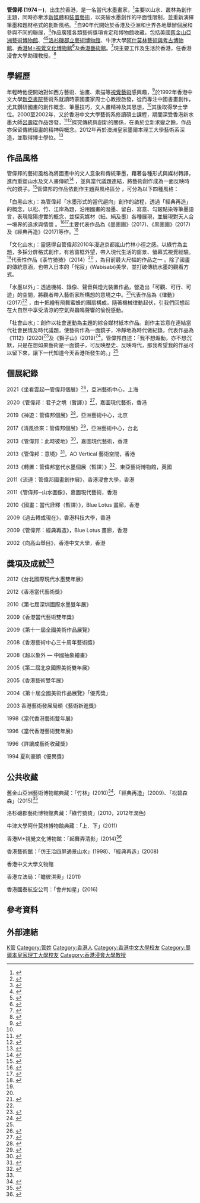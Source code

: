 {{Refimprove|time=2020-07-24T04:34:01+00:00}}
'''管偉邦 (1974－)'''，出生於香港，是一名當代水墨畫家，<ref>{{cite web |author1=管偉邦 |title=藝術家 |url=http://koonwaibong.com/artist |website=koonwaibong |accessdate=2020-07-30 |archive-date=2020-08-13 |archive-url=https://web.archive.org/web/20200813212719/http://koonwaibong.com/artist |dead-url=no }}</ref>主要以山水、叢林為創作主題，同時亦牽涉[[新媒體|新媒體]]和[[裝置藝術|裝置藝術]]，以突破水墨創作的平面性限制，並重新演繹筆墨和題材格式的創新風格。<ref>{{cite book |author1=鄧海超 |editor=唐錦騰 |title=《香港視覺藝術年鑑 2017》〈教與學・師生綠〉 |date=2018 |publisher=香港中文大學藝術系 |location=香港 |pages=72-127 |url=http://hkvisualartsyearbook.org/lib/img/cuhkvayb/pdf/application_20180803_enfGp.pdf |access-date=2020-07-30 |archive-date=2019-08-14 |archive-url=https://web.archive.org/web/20190814151757/http://hkvisualartsyearbook.org/lib/img/cuhkvayb/pdf/application_20180803_enfGp.pdf |dead-url=no }}</ref>自90年代開始於香港及亞洲和世界各地舉辦個展和參與不同的聯展，<ref>{{cite web |author1=管偉邦 |title=展覽 |url=http://koonwaibong.com/exhibitions |website=koonwaibong |accessdate=2020-07-30 |archive-date=2020-08-13 |archive-url=https://web.archive.org/web/20200813212724/http://koonwaibong.com/exhibitions |dead-url=no }}</ref>作品廣獲各類藝術獎項肯定和博物館收藏，包括美國[[舊金山亞洲藝術博物館|舊金山亞洲藝術博物館]]、<ref>{{cite web |author1=Asian Art Museum |title=Collections |url=http://asianart.emuseum.com/view/objects/asitem/items$0040:19252 |accessdate=2020-08-04 |archive-date=2020-07-28 |archive-url=https://web.archive.org/web/20200728130111/http://asianart.emuseum.com/view/objects/asitem/items$0040:19252 |dead-url=no }}</ref><ref>{{cite web |author1=Asian Art Museum |title=Collections |url=http://asianart.emuseum.com/view/objects/asitem/22122/2081?t:state:flow=62f787de-6a47-4466-a64e-4e8d6d5d7d29 |accessdate=2020-08-04 |archive-date=2020-07-29 |archive-url=https://web.archive.org/web/20200729025950/http://asianart.emuseum.com/view/objects/asitem/22122/2081?t:state:flow=62f787de-6a47-4466-a64e-4e8d6d5d7d29 |dead-url=no }}</ref>[[洛杉磯郡立藝術博物館|洛杉磯郡立藝術博物館]]、牛津大學[[阿什莫林藝術與考古博物館|阿什莫林藝術與考古博物館]]、[[香港M+視覺文化博物館|香港M+視覺文化博物館]]<ref>{{cite web |author1=M+ |title=M+ Collections |url=https://collections.mplus.org.hk/en/objects/dancing-in-shadows-2014108 |accessdate=2020-08-04 |archive-date=2020-07-28 |archive-url=https://web.archive.org/web/20200728124409/https://collections.mplus.org.hk/en/objects/dancing-in-shadows-2014108 |dead-url=no }}</ref>及[[香港藝術館|香港藝術館]]。<ref name="#1">{{cite web |author1=管偉邦 |title=藝術家 |url=http://koonwaibong.com/artist |publisher=管偉邦 |accessdate=2020-07-28 |archive-date=2020-08-13 |archive-url=https://web.archive.org/web/20200813212719/http://koonwaibong.com/artist |dead-url=no }}</ref>現主要工作及生活於香港，任香港浸會大學助理教授。<ref>{{cite web |author1=Academy of Visual Art |title=Academic Staff |url=https://ava.hkbu.edu.hk/en/academy/academic-staff/koon-wai-bong |website=AVA |accessdate=2020-07-30}}</ref>

==學經歷==
年輕時他便開始對如西方藝術、油畫、素描等[[視覺藝術|視覺藝術]]感興趣，<ref name="#2">{{cite book |author1=鄧海超 |editor=唐錦騰 |title=《香港視覺藝術年鑑 2017》〈教與學・師生綠〉 |date=2018 |publisher=香港中文大學藝術系 |location=香港 |page=72-127 |url=http://hkvisualartsyearbook.org/lib/img/cuhkvayb/pdf/application_20180803_enfGp.pdf |access-date=2020-07-30 |archive-date=2019-08-14 |archive-url=https://web.archive.org/web/20190814151757/http://hkvisualartsyearbook.org/lib/img/cuhkvayb/pdf/application_20180803_enfGp.pdf |dead-url=no }}</ref>於1992年香港中文大學[[新亞書院|新亞書院]]藝術系就讀時蒙國畫家周士心教授啟發，從而專注中國書畫創作，尤其鑽研國畫的創作概念、筆墨技巧，文人畫精神及其思想，<ref name="#2"/>其後取得學士學位。2000至2002年，又於香港中文大學藝術系修讀碩士課程，期間深受香港新水墨大師[[呂壽琨|呂壽琨]]作品啓發，<ref>{{cite web |author1=香港藝術中心藝術大使計劃 |title=【香港藝術舉隅】：管偉邦訪問 |url=https://www.youtube.com/watch?v=MuDkmk8eUBw&fbclid=IwAR23cGpIehH66If1GhBrrpo_MCzBXuLc7sh1_RnHtjqb-uA6M6JE8RWqIkI |publisher=HKAC Ambassador Scheme 香港藝術中心 |accessdate=2020-07-30}}</ref><ref>{{cite web |author1=M+ |title=似重若輕 管偉邦談活化傳統 |url=https://www.youtube.com/watch?v=tS69usz5pGo |publisher=2018年1月14日 |accessdate=2020-07-30}}</ref>探究傳統與創新的關係，在勇於立新求變之餘，作品亦保留傳統國畫的精神與概念。2012年再於澳洲皇家墨爾本理工大學藝術系深造，並取得博士學位。<ref>{{cite web |author1=管偉邦 |title=博士論文 Reworking the Classics: Revitalization of Guohua, Tradition Chinese Painting, in Search of Contemporaneity |url=https://researchbank.rmit.edu.au/eserv/rmit:160187/Koon.pdf |publisher=School of Art, College of Design and Social Context, RMIT University, Melbourne |accessdate=2020-07-30}}</ref>

==作品風格==
管偉邦的藝術風格為將國畫中的文人意象和傳統筆墨，藉著各種形式與媒材轉譯，進而重塑山水及文人畫傳統<ref>{{cite book |author1=鄧海超 |editor=唐錦騰 |title=《香港視覺藝術年鑑 2017》〈教與學・師生綠〉 |publisher=香港中文大學藝術系 |location=香港 |page=96 |url=http://hkvisualartsyearbook.org/lib/img/cuhkvayb/pdf/application_20180803_enfGp.pdf |accessdate=2020-07-30 |archive-date=2019-08-14 |archive-url=https://web.archive.org/web/20190814151757/http://hkvisualartsyearbook.org/lib/img/cuhkvayb/pdf/application_20180803_enfGp.pdf |dead-url=no }}</ref> ，並與當代議題連結，將藝術創作成為一面反映時代的鏡子。<ref name="#3">{{cite news |author1=立場報道 |title=宣紙畫獅子山　加底燈變「香港之路」　藝術家管偉邦：表現港人追求理想精神 |url=https://www.thestandnews.com/art/%E5%AE%A3%E7%B4%99%E7%95%AB%E7%8D%85%E5%AD%90%E5%B1%B1-%E5%8A%A0%E5%BA%95%E7%87%88%E8%AE%8A-%E9%A6%99%E6%B8%AF%E4%B9%8B%E8%B7%AF-%E8%97%9D%E8%A1%93%E5%AE%B6%E7%AE%A1%E5%81%89%E9%82%A6-%E8%A1%A8%E7%8F%BE%E6%B8%AF%E4%BA%BA%E8%BF%BD%E6%B1%82%E7%90%86%E6%83%B3%E7%B2%BE%E7%A5%9E/ |accessdate=2020-07-30 |agency=立場新聞 |date=2019年10月3日 |archive-date=2020-10-23 |archive-url=https://web.archive.org/web/20201023115140/https://www.thestandnews.com/art/%E5%AE%A3%E7%B4%99%E7%95%AB%E7%8D%85%E5%AD%90%E5%B1%B1-%E5%8A%A0%E5%BA%95%E7%87%88%E8%AE%8A-%E9%A6%99%E6%B8%AF%E4%B9%8B%E8%B7%AF-%E8%97%9D%E8%A1%93%E5%AE%B6%E7%AE%A1%E5%81%89%E9%82%A6-%E8%A1%A8%E7%8F%BE%E6%B8%AF%E4%BA%BA%E8%BF%BD%E6%B1%82%E7%90%86%E6%83%B3%E7%B2%BE%E7%A5%9E/ |dead-url=no }}</ref>管偉邦的作品依創作主題與風格區分 ，可分為以下四種風格：

「白黑山水」：為管偉邦「水墨形式的當代趨向」創作的啟程，透過「經典再造」的概念，以松、竹、江岸為題，沿用國畫的潑墨、留白、寫意、勾皴點染等筆墨語言，表現陰陽虛實的概念，並探究媒材（紙、絹及墨）各種展現，並展現對天人合一境界的追求與情懷 。<ref name="#4">{{cite news |author1=阿三（陳世樂） |title=〈清風徐來──管偉邦的傳統觀與當代感〉 |url=https://www.thestandnews.com/art/%E6%B8%85%E9%A2%A8%E5%BE%90%E4%BE%86-%E7%AE%A1%E5%81%89%E9%82%A6%E7%9A%84%E5%82%B3%E7%B5%B1%E8%A7%80%E8%88%87%E7%95%B6%E4%BB%A3%E6%84%9F/ |accessdate=2020-07-30 |agency=立場新聞 |date=2018年3月7日 |archive-date=2021-01-23 |archive-url=https://web.archive.org/web/20210123235208/https://www.thestandnews.com/art/%E6%B8%85%E9%A2%A8%E5%BE%90%E4%BE%86-%E7%AE%A1%E5%81%89%E9%82%A6%E7%9A%84%E5%82%B3%E7%B5%B1%E8%A7%80%E8%88%87%E7%95%B6%E4%BB%A3%E6%84%9F/ |dead-url=no }}</ref><ref>{{cite book |author1=陳蓓 |title=《藝術界》雜誌〈香港水墨：浮動身份的探索〉 |date=2016年10月 |publisher=安徽藝術界雜誌社 |location=安徽 |pages=166-167 |edition=162期 |url=http://www.asiaartcenter.org/asia/wp-content/uploads/2016/11/LEAP-10%E6%9C%88%E8%99%9F-%E9%A6%99%E6%B8%AF%E6%B0%B4%E5%A2%A8%EF%BC%9A%E6%B5%AE%E5%8B%95%E8%BA%AB%E5%88%86%E7%9A%84%E6%8E%A2%E7%B4%A2.pdf |accessdate=2020-07-30}}</ref>主要代表作品為《墨團團》(2017)、《黑團團》(2017)及《經典再造》(2017)等作。<ref name="#5">{{cite web |author1=管偉邦 |title=「清風徐來—管偉邦個展」，亞洲藝術中心（台北），2017年10月14日至11月19日。 |url=http://www.asiaartcenter.org/asia/portfolio/%E6%B8%85%E9%A2%A8%E5%BE%90%E4%BE%86-%E7%AE%A1%E5%81%89%E9%82%A6%E5%80%8B%E5%B1%95/ |website=亞洲藝術中心 |accessdate=2020-07-30 |archive-date=2020-07-28 |archive-url=https://web.archive.org/web/20200728102032/http://www.asiaartcenter.org/asia/portfolio/%e6%b8%85%e9%a2%a8%e5%be%90%e4%be%86-%e7%ae%a1%e5%81%89%e9%82%a6%e5%80%8b%e5%b1%95/ |dead-url=no }}</ref>  

「文化山水」：靈感得自管偉邦2010年漫遊京都嵐山竹林小徑之感。以綠竹為主題，多採分屏格式創作，有若窗框外望，帶入現代生活的窗景、螢幕式視覺經驗。<ref name="#4"/>代表性作品《菉竹猗猗》（2014）<ref name="#5"/>  ，為目前最大尺幅的作品之一 。除了國畫的傳統意涵，也帶入日本的「侘寂」(Wabisabi)美學，並打破傳統水墨的觀看方式。 

「水墨以外」：透過機械、錄像、聲音與燈光裝置作品，營造出「可觀、可行、可遊」的空間，將觀者帶入藝術家所構想的意境之中。<ref>{{cite web |title=爽氣入竹林（註） |url=http://koonwaibong.com/Crisp-Air-in-a-Bamboo-Grove |website=koonwaibong |accessdate=2020-07-30 |archive-date=2020-08-13 |archive-url=https://web.archive.org/web/20200813211955/http://koonwaibong.com/Crisp-Air-in-a-Bamboo-Grove |dead-url=no }}</ref>代表作品為《律動》(2017)<ref name="#5"/> ，由十把繪有飛舞蜜蜂的團扇構成，隨著機械律動起伏，引我們回想起在大自然中享受清涼的空氣與蟲鳴聲響的愉悅感動。

「社會山水」：創作以社會運動為主題的綜合媒材紙本作品。創作主旨意在連結當代社會民情及時代議題，使藝術作為一面鏡子，冷靜地為時代做紀錄，代表作品為《1112》(2020)<ref>{{cite web |author1=管偉邦 |title=1112 |url=http://koonwaibong.com/1112 |website=koonwaibong |accessdate=2020-07-30 |archive-date=2020-08-13 |archive-url=https://web.archive.org/web/20200813211839/http://koonwaibong.com/1112 |dead-url=no }}</ref>及《獅子山》(2019)<ref>{{cite web |author1=管偉邦 |title=獅子山 |url=http://koonwaibong.com/Lion-Rock-Hong-Kong-Way |website=koonwaibong |accessdate=2020-07-30 |archive-date=2020-08-13 |archive-url=https://web.archive.org/web/20200813212237/http://koonwaibong.com/Lion-Rock-Hong-Kong-Way |dead-url=no }}</ref>。管偉邦自述：「我不想煽動，亦不想沉默，只是在想如果藝術是一面鏡子，可反映歷史、反映時代，那我希望我的作品可以留下來，讓下一代知道今天香港所發生的。」<ref name="#3"/>

==個展紀錄==
2021《坐看雲起—管偉邦個展》<ref>{{cite web|author1=亞洲藝術中心|title=坐看雲起－管偉邦個展|url=http://www.asiaartcenter.org/asia/portfolio/%E5%9D%90%E7%9C%8B%E9%9B%B2%E8%B5%B7-%E7%AE%A1%E5%81%89%E9%82%A6%E5%80%8B%E5%B1%95/|access-date=2021-06-05|archive-date=2021-06-05|archive-url=https://web.archive.org/web/20210605172004/http://www.asiaartcenter.org/asia/portfolio/%e5%9d%90%e7%9c%8b%e9%9b%b2%e8%b5%b7-%e7%ae%a1%e5%81%89%e9%82%a6%e5%80%8b%e5%b1%95/|dead-url=no}}</ref>，亞洲藝術中心，上海

2020《管偉邦：君子之境（暫譯）》<ref>{{cite web |author1=嘉圖現代藝術 |title=KOON Wai-bong: In the Realm of Junzi |url=http://www.grottofineart.com/CurrentExhibition/Current_1.htm |accessdate=2020-07-28 |archive-date=2021-01-18 |archive-url=https://web.archive.org/web/20210118034730/http://www.grottofineart.com/CurrentExhibition/Current_1.htm |dead-url=no }}</ref>，嘉圖現代藝術，香港

2019《神遊：管偉邦個展》<ref>{{cite web |author1=亞洲藝術中心 |title=神遊：管偉邦個展 |url=http://www.asiaartcenter.org/asia/portfolio/%e7%a5%9e%e9%81%8a%ef%bc%9a%e7%ae%a1%e5%81%89%e9%82%a6%e5%80%8b%e5%b1%95/ |accessdate=2020-07-28 |archive-date=2020-07-28 |archive-url=https://web.archive.org/web/20200728102223/http://www.asiaartcenter.org/asia/portfolio/%e7%a5%9e%e9%81%8a%ef%bc%9a%e7%ae%a1%e5%81%89%e9%82%a6%e5%80%8b%e5%b1%95/ |dead-url=no }}</ref>，亞洲藝術中心，北京

2017《清風徐來：管偉邦個展》<ref>{{cite web |author1=亞洲藝術中心 |title=清風徐來—管偉邦個展 |url=http://www.asiaartcenter.org/asia/portfolio/%E6%B8%85%E9%A2%A8%E5%BE%90%E4%BE%86-%E7%AE%A1%E5%81%89%E9%82%A6%E5%80%8B%E5%B1%95/ |accessdate=2020-07-28 |archive-date=2020-07-28 |archive-url=https://web.archive.org/web/20200728102032/http://www.asiaartcenter.org/asia/portfolio/%e6%b8%85%e9%a2%a8%e5%be%90%e4%be%86-%e7%ae%a1%e5%81%89%e9%82%a6%e5%80%8b%e5%b1%95/ |dead-url=no }}</ref>，亞洲藝術中心，台北

2013《管偉邦：此時彼地》<ref>{{cite web |author1=嘉圖現代藝術 |title=管偉邦：此時彼地 |url=http://www.grottofineart.com/2013%20Solo%20Exhibition/KOON%20Wai%20Bong/Koon2013_1.htm |accessdate=2020-07-28 |archive-date=2020-07-28 |archive-url=https://web.archive.org/web/20200728101926/http://www.grottofineart.com/2013%20Solo%20Exhibition/KOON%20Wai%20Bong/Koon2013_1.htm |dead-url=no }}</ref>，嘉圖現代藝術，香港

2013《管偉邦：意境》<ref>{{cite web |author1=AO Vertical Art Space |title=MINDSCAPE: KOON WAI BONG, Oct. 2 - Nov. 23, 2013 |url=http://www.aovertical.com/index.php/en/ex-mindscape-koon-wai-bong-details |accessdate=2020-08-07}}</ref>，AO Vertical 藝術空間，香港

2013《轉置：管偉邦當代水墨個展（暫譯）》<ref>{{cite web |author1=The Museum of East Asian Art |title=Transpose: Contemporary Ink Paintings by Koon Wai Bong, January26 - June 30, 2013 |url=https://meaa.org.uk/zh-hans/event/transpose-contemporary-ink-paintings-by-koon-wai-bong/ |accessdate=2020-08-07 |archive-date=2020-08-07 |archive-url=https://web.archive.org/web/20200807033105/https://meaa.org.uk/zh-hans/event/transpose-contemporary-ink-paintings-by-koon-wai-bong/ |dead-url=no }}</ref>，東亞藝術博物館，英國　

2011《流連：管偉邦國畫創作展》，香港浸會大學，香港

2011《管偉邦─山水圖像》，嘉圖現代藝術，香港

2010《國畫：當代詮釋（暫譯）》，Blue Lotus 畫廊，香港

2009《過去轉成現在》，香港科技大學，香港

2009《管偉邦：經典再造》，Blue Lotus 畫廊，香港

2002《向高山舉目》，香港中文大學，香港

== 獎項及成就<ref name="#1"/> ==
2012《台北國際現代水墨雙年展》

2012《香港當代藝術獎》

2010《第七屆深圳國際水墨雙年展》

2009《香港當代藝術雙年獎》

2009《第十一屆全國美術作品展覽》

2008《香港藝術中心三十周年藝術獎》

2008《超以象外 — 中國抽象繪畫》

2005《第二屆北京國際美術雙年展》

2005《香港藝術雙年展》

2004《第十屆全國美術作品展覽》「優秀獎」

2003 香港藝術發展局頒《藝術新進獎》

1998《當代香港藝術雙年展》

1996《當代香港藝術雙年展》

1996《許讓成藝術收藏獎》

1994 夏利豪頒《優異獎》

==公共收藏==
舊金山亞洲藝術博物館典藏：「竹林」(2010)<ref>{{cite web |author1=Asian Art Museum |title=Collections |url=http://asianart.emuseum.com/view/objects/asitem/items$0040:19252 |accessdate=2020-07-28 |archive-date=2020-07-28 |archive-url=https://web.archive.org/web/20200728130111/http://asianart.emuseum.com/view/objects/asitem/items$0040:19252 |dead-url=no }}</ref>、「經典再造」(2009)、「松碧森森」(2015)<ref>{{cite web |author1=Asian Art Museum |title=Collections |url=http://asianart.emuseum.com/view/objects/asitem/22122/2081?t:state:flow=62f787de-6a47-4466-a64e-4e8d6d5d7d29 |accessdate=2020-07-28 |archive-date=2020-07-29 |archive-url=https://web.archive.org/web/20200729025950/http://asianart.emuseum.com/view/objects/asitem/22122/2081?t:state:flow=62f787de-6a47-4466-a64e-4e8d6d5d7d29 |dead-url=no }}</ref>

洛杉磯郡藝術博物館典藏：「綠竹猗猗」(2010，2012年潤色)

牛津大學阿什莫林博物館典藏：「上．下」(2011)

香港M+視覺文化博物館：「起舞弄清影」(2014)<ref>{{cite web |author1=香港M+視覺文化博物館 |title=M+ Collections |url=https://collections.mplus.org.hk/en/objects/dancing-in-shadows-2014108 |accessdate=2020-07-28 |archive-date=2020-07-28 |archive-url=https://web.archive.org/web/20200728124409/https://collections.mplus.org.hk/en/objects/dancing-in-shadows-2014108 |dead-url=no }}</ref>

香港藝術館：「仿王洽四屏通景山水」(1998)、「經典再造」(2008)

香港中文大學文物館

香港立法局：「瞻彼淇奧」(2011)

香港國泰航空公司：「會弁如星」(2016)

== 參考資料 ==
{{Reflist|2}}

== 外部連結 ==
{{Authority control}}
{{DEFAULTSORT:Koon 管}}

[[Category:香港藝術家|K管]]
[[Category:管姓|Category:管姓]]
[[Category:香港人|Category:香港人]]
[[Category:香港中文大學校友|Category:香港中文大學校友]]
[[Category:墨爾本皇家理工大學校友|Category:墨爾本皇家理工大學校友]]
[[Category:香港浸會大學教授|Category:香港浸會大學教授]]